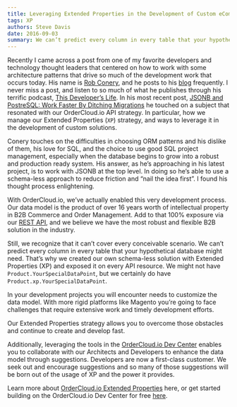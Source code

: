 ```yaml
---
title: Leveraging Extended Properties in the Development of Custom eCommerce Apps
tags: XP
authors: Steve Davis
date: 2016-09-03
summary: We can’t predict every column in every table that your hypothetical database might need. That’s why we created our own schema-less solution with Extended Properties (XP) and exposed it on every API resource.
---
```


Recently I came across a post from one of my favorite developers and technology thought leaders that centered on how to work with some architecture patterns that drive so much of the development work that occurs today. His name is [Rob Conery](https://twitter.com/robconery), and he posts to his [blog](http://rob.conery.io/) frequently. I never miss a post, and listen to so much of what he publishes through his terrific podcast, [This Developer’s Life](http://thisdeveloperslife.com/). In his most recent post, [JSONB and PostreSQL: Work Faster By Ditching Migrations](http://rob.conery.io/2016/02/27/jsonb-and-postgresql/) he touched on a subject that resonated with our OrderCloud.io API strategy. In particular, how we manage our Extended Properties (`XP`) strategy, and ways to leverage it in the development of custom solutions.

Conery touches on the difficulties in choosing ORM patterns and his dislike of them, his love for SQL, and the choice to use good SQL project management, especially when the database begins to grow into a robust and production ready system. His answer, as he’s approaching in his latest project, is to work with JSONB at the top level. In doing so he’s able to use a schema-less approach to reduce friction and “nail the idea first”. I found his thought process enlightening.

With OrderCloud.io, we’ve actually enabled this very development process. Our data model is the product of over 16 years worth of intellectual property in B2B Commerce and Order Management. Add to that 100% exposure via our [REST API](https://devcenter.ordercloud.io/docs/api), and we believe we have the most robust and flexible B2B solution in the industry.

Still, we recognize that it can’t cover every conceivable scenario. We can’t predict every column in every table that your hypothetical database might need. That’s why we created our own schema-less solution with Extended Properties (XP) and exposed it on every API resource. We might not have `Product.YourSpecialDataPoint`, but we certainly do have `Product.xp.YourSpecialDataPoint`.

In your development projects you will encounter needs to customize the data model. With more rigid platforms like Magento you’re going to face challenges that require extensive work and timely development efforts.

Our Extended Properties strategy allows you to overcome those obstacles and continue to create and develop fast.

Additionally, leveraging the tools in the [OrderCloud.io Dev Center](https://devcenter.ordercloud.io/) enables you to collaborate with our Architects and Developers to enhance the data model through suggestions. Developers are now a first-class customer. We seek out and encourage suggestions and so many of those suggestions will be born out of the usage of XP and the power it provides.

Learn more about [OrderCloud.io Extended Properties](https://devcenter.ordercloud.io/docs/guides/basic-api-features/extended-properties) here, or get started building on the OrderCloud.io Dev Center for free [here](https://devcenter.ordercloud.io/about).
